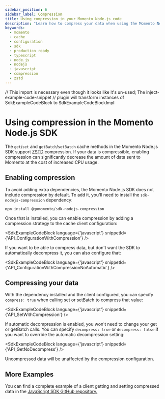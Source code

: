 ```yaml
---
sidebar_position: 6
sidebar_label: Compression
title: Using compression in your Momento Node.js code
description: "Learn how to compress your data when using the Momento Node.js SDK"
keywords:
  - momento
  - cache
  - configuration
  - sdk
  - production ready
  - typescript
  - node.js
  - nodejs
  - javascript
  - compression
  - zstd
---
```


// This import is necessary even though it looks like it's un-used; The inject-example-code-snippet
// plugin will transform instances of SdkExampleCodeBlock to SdkExampleCodeBlockImpl

# Using compression in the Momento Node.js SDK

The `get`/`set` and `getBatch`/`setBatch` cache methods in the Momento Node.js SDK support [ZSTD](https://facebook.github.io/zstd/) compression. If your data is compressible, enabling compression can significantly decrease the amount of data sent to Momento at the cost of increased CPU usage.

## Enabling compression

To avoid adding extra dependencies, the Momento Node.js SDK does not include compression by default. To add it, you'll need to install the `sdk-nodejs-compression` dependency:

```cli
npm install @gomomento/sdk-nodejs-compression
```

Once that is installed, you can enable compression by adding a compression strategy to the cache client configuration:

<SdkExampleCodeBlock language={'javascript'} snippetId={'API_ConfigurationWithCompression'} />

If you want to be able to compress data, but don't want the SDK to automatically decompress it, you can also configure that:

<SdkExampleCodeBlock language={'javascript'} snippetId={'API_ConfigurationWithCompressionNoAutomatic'} />

## Compressing your data

With the dependency installed and the client configured, you can specify `compress: true` when calling set or setBatch to compress that value:

<SdkExampleCodeBlock language={'javascript'} snippetId={'API_SetWithCompression'} />

If automatic decompression is enabled, you won't need to change your get or getBatch calls. You can specify `decompress: true` or `decompress: false` if you want to override the automatic decompression setting:

<SdkExampleCodeBlock language={'javascript'} snippetId={'API_GetNoDecompress'} />

Uncompressed data will be unaffected by the compression configuration.

## More Examples

You can find a complete example of a client getting and setting compressed data in the [JavaScript SDK GitHub repository.](https://github.com/momentohq/client-sdk-javascript/blob/main/examples/nodejs/compression)
